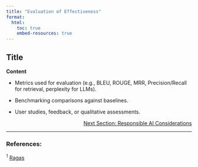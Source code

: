 ```yaml
---
title: "Evaluation of Effectiveness"
format:
  html:
    toc: true
    embed-resources: true
---
```


## Title
**Content**

- Metrics used for evaluation (e.g., BLEU, ROUGE, MRR, Precision/Recall for retrieval, perplexity for LLMs).

- Benchmarking comparisons against baselines.

- User studies, feedback, or qualitative assessments.

<!-- Reference to next section -->
<div style="text-align: right;">
  <a href="2_data.html">Next Section: Responsible AI Considerations</a>
</div>


---

### References:

${^1}$ [Ragas](https://docs.ragas.io/en/stable/)